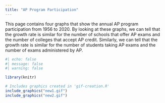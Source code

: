 ```yaml
---
title: "AP Program Participation"
---
```


This page contains four graphs that show the annual AP program participation from 1956 to 2020. By looking at these graphs, we can tell that the growth rate is similar for the number of schools that offer AP exams and the number of colleges that accept AP credit. Similarly, we can tell that the growth rate is similar for the number of students taking AP exams and the number of exams administered by AP.

```r
#| echo: false
#| message: false
#| warning: false

library(knitr)

# Includes graphics created in 'gif-creation.R'
include_graphics("new1.gif")
include_graphics("new2.gif")
```

